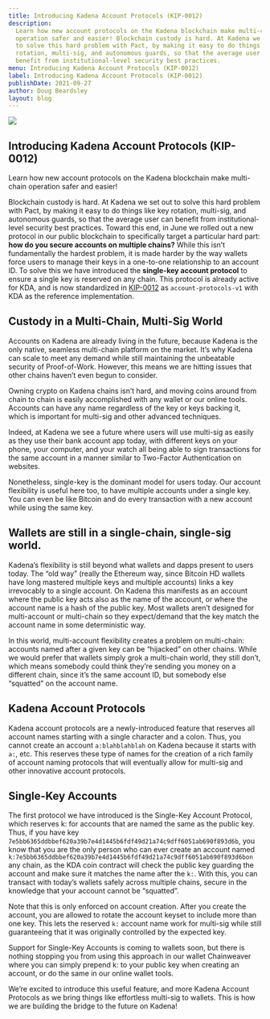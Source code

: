 ```yaml
---
title: Introducing Kadena Account Protocols (KIP-0012)
description:
  Learn how new account protocols on the Kadena blockchain make multi-chain
  operation safer and easier! Blockchain custody is hard. At Kadena we set out
  to solve this hard problem with Pact, by making it easy to do things like key
  rotation, multi-sig, and autonomous guards, so that the average user can
  benefit from institutional-level security best practices.
menu: Introducing Kadena Account Protocols (KIP-0012)
label: Introducing Kadena Account Protocols (KIP-0012)
publishDate: 2021-09-27
author: Doug Beardsley
layout: blog
---
```


![](/assets/blog/1_40Badddk5S15Yw1X3WOSLg.webp)

## Introducing Kadena Account Protocols (KIP-0012)

Learn how new account protocols on the Kadena blockchain make multi-chain
operation safer and easier!

Blockchain custody is hard. At Kadena we set out to solve this hard problem with
Pact, by making it easy to do things like key rotation, multi-sig, and
autonomous guards, so that the average user can benefit from institutional-level
security best practices. Toward this end, in June we rolled out a new protocol
in our public blockchain to specifically target a particular hard part: **how do
you secure accounts on multiple chains?** While this isn’t fundamentally the
hardest problem, it is made harder by the way wallets force users to manage
their keys in a one-to-one relationship to an account ID. To solve this we have
introduced the **single-key account protocol** to ensure a single key is
reserved on any chain. This protocol is already active for KDA, and is now
standardized in
[KIP-0012](https://github.com/kadena-io/KIPs/blob/master/kip-0012/kip-0012.md)
as `account-protocols-v1` with KDA as the reference implementation.

## Custody in a Multi-Chain, Multi-Sig World

Accounts on Kadena are already living in the future, because Kadena is the only
native, seamless multi-chain platform on the market. It’s why Kadena can scale
to meet any demand while still maintaining the unbeatable security of
Proof-of-Work. However, this means we are hitting issues that other chains
haven’t even begun to consider.

Owning crypto on Kadena chains isn’t hard, and moving coins around from chain to
chain is easily accomplished with any wallet or our online tools. Accounts can
have any name regardless of the key or keys backing it, which is important for
multi-sig and other advanced techniques.

Indeed, at Kadena we see a future where users will use multi-sig as easily as
they use their bank account app today, with different keys on your phone, your
computer, and your watch all being able to sign transactions for the same
account in a manner similar to Two-Factor Authentication on websites.

Nonetheless, single-key is the dominant model for users today. Our account
flexibility is useful here too, to have multiple accounts under a single key.
You can even be like Bitcoin and do every transaction with a new account while
using the same key.

## Wallets are still in a single-chain, single-sig world.

Kadena’s flexibility is still beyond what wallets and dapps present to users
today. The “old way” (really the Ethereum way, since Bitcoin HD wallets have
long mastered multiple keys and multiple accounts) links a key irrevocably to a
single account. On Kadena this manifests as an account where the public key acts
also as the name of the account, or where the account name is a hash of the
public key. Most wallets aren’t designed for multi-account or multi-chain so
they expect/demand that the key match the account name in some deterministic
way.

In this world, multi-account flexibility creates a problem on multi-chain:
accounts named after a given key can be “hijacked” on other chains. While we
would prefer that wallets simply grok a multi-chain world, they still don’t,
which means somebody could think they’re sending you money on a different chain,
since it’s the same account ID, but somebody else “squatted” on the account
name.

## Kadena Account Protocols

Kadena account protocols are a newly-introduced feature that reserves all
account names starting with a single character and a colon. Thus, you cannot
create an account `a:blahblahblah` on Kadena because it starts with `a:`, etc.
This reserves these type of names for the creation of a rich family of account
naming protocols that will eventually allow for multi-sig and other innovative
account protocols.

## Single-Key Accounts

The first protocol we have introduced is the Single-Key Account Protocol, which
reserves k: for accounts that are named the same as the public key. Thus, if you
have key `7e5bb6365ddbbef620a39b7e4d1445b6fdf49d21a74c9dff6051ab690f893d6b`, you
know that you are the only person who can ever create an account named
`k:7e5bb6365ddbbef620a39b7e4d1445b6fdf49d21a74c9dff6051ab690f893d6bon` any
chain, as the KDA coin contract will check the public key guarding the account
and make sure it matches the name after the `k:`. With this, you can transact
with today’s wallets safely across multiple chains, secure in the knowledge that
your account cannot be “squatted”.

Note that this is only enforced on account creation. After you create the
account, you are allowed to rotate the account keyset to include more than one
key. This lets the reserved `k:` account name work for multi-sig while still
guaranteeing that it was originally controlled by the expected key.

Support for Single-Key Accounts is coming to wallets soon, but there is nothing
stopping you from using this approach in our wallet Chainweaver where you can
simply prepend k: to your public key when creating an account, or do the same in
our online wallet tools.

We’re excited to introduce this useful feature, and more Kadena Account
Protocols as we bring things like effortless multi-sig to wallets. This is how
we are building the bridge to the future on Kadena!
